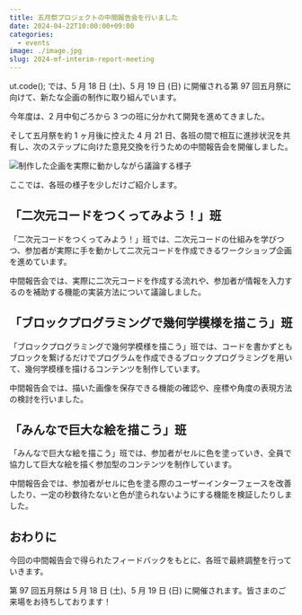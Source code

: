 ```yaml
---
title: 五月祭プロジェクトの中間報告会を行いました
date: 2024-04-22T10:00:00+09:00
categories:
  - events
image: ./image.jpg
slug: 2024-mf-interim-report-meeting
---
```


ut.code(); では、5 月 18 日 (土)、5 月 19 日 (日) に開催される第 97 回五月祭に向けて、新たな企画の制作に取り組んでいます。

今年度は、2 月中旬ごろから 3 つの班に分かれて開発を進めてきました。

そして五月祭を約 1 ヶ月後に控えた 4 月 21 日、各班の間で相互に進捗状況を共有し、次のステップに向けた意見交換を行うための中間報告会を開催しました。

![制作した企画を実際に動かしながら議論する様子](./discussion.jpg)

ここでは、各班の様子を少しだけご紹介します。

## 「二次元コードをつくってみよう！」班

「二次元コードをつくってみよう！」班では、二次元コードの仕組みを学びつつ、参加者が実際に手を動かして二次元コードを作成できるワークショップ企画を進めています。

中間報告会では、実際に二次元コードを作成する流れや、参加者が情報を入力するのを補助する機能の実装方法について議論しました。

## 「ブロックプログラミングで幾何学模様を描こう」班

「ブロックプログラミングで幾何学模様を描こう」班では、コードを書かずともブロックを繋げるだけでプログラムを作成できるブロックプログラミングを用いて、幾何学模様を描けるコンテンツを制作しています。

中間報告会では、描いた画像を保存できる機能の確認や、座標や角度の表現方法の検討を行いました。

## 「みんなで巨大な絵を描こう」班

「みんなで巨大な絵を描こう」班では、参加者がセルに色を塗っていき、全員で協力して巨大な絵を描く参加型のコンテンツを制作しています。

中間報告会では、参加者がセルに色を塗る際のユーザーインターフェースを改善したり、一定の秒数待たないと色が塗られないようにする機能を検証したりしました。

## おわりに

今回の中間報告会で得られたフィードバックをもとに、各班で最終調整を行っていきます。

第 97 回五月祭は 5 月 18 日 (土)、5 月 19 日 (日) に開催されます。皆さまのご来場をお待ちしております！
